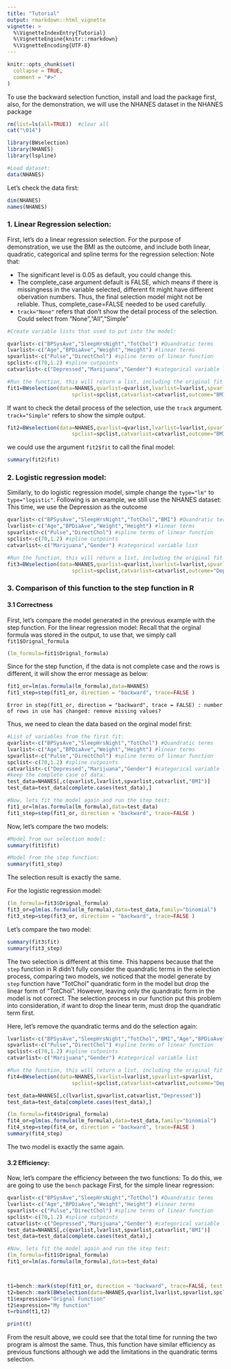 ```yaml
---
title: "Tutorial"
output: rmarkdown::html_vignette
vignette: >
  %\VignetteIndexEntry{Tutorial}
  %\VignetteEngine{knitr::rmarkdown}
  %\VignetteEncoding{UTF-8}
---
```


```r
knitr::opts_chunk$set(
  collapse = TRUE,
  comment = "#>"
)
```

To use the backward selection function, install and load the package first, also, for the demonstration, we will use the NHANES dataset in the NHANES package

```r
rm(list=ls(all=TRUE))  #clear all
cat("\014")

library(BWselection)
library(NHANES)
library(lspline)

#Load dataset:
data(NHANES)
```

Let's check the data first:
```r
dim(NHANES)
names(NHANES)

```
### 1. Linear Regression selection:
First, let's do a linear regression selection. For the purpose of demonstration, we use the BMI as the outcome, and include both linear, quadratic, categorical and spline terms for the regression selection:
Note that: 

* The significant level is 0.05 as default, you could change this.
* The complete_case argument default is FALSE, which means if there is missingness in the variable selected, different fit might have different obervation numbers. Thus, the final selection model might not be reliable. Thus, complete_case=FALSE needed to be used carefully.
* `track="None"` refers that don't show the detail process of the selection. Could select from "None","All","Simple"


```r

#Create variable lists that used to put into the model:

qvarlist<-c("BPSysAve","SleepHrsNight","TotChol") #Quandratic terms
lvarlist<-c("Age","BPDiaAve","Weight","Height") #linear terms
spvarlist<-c("Pulse","DirectChol") #spline terms of linear function
spclist<-c(70,1.2) #spline cutpoints
catvarlist<-c("Depressed","Marijuana","Gender") #categorical variable list

#Run the function, this will return a list, including the original fit model, original formula and the final fit:
fit1=BWselection(data=NHANES,qvarlist=qvarlist,lvarlist=lvarlist,spvarlist=spvarlist,
                     spclist=spclist,catvarlist=catvarlist,outcome="BMI",type="lm",sig=0.05,complete_case=TRUE,track = "None") 

```

If want to check the detail process of the selection, use the `track` argument. `track="Simple"` refers to show the simple output.

```r
fit2=BWselection(data=NHANES,qvarlist=qvarlist,lvarlist=lvarlist,spvarlist=spvarlist,
                     spclist=spclist,catvarlist=catvarlist,outcome="BMI",type="lm",sig=0.05,complete_case=TRUE,track = "Simple") 
```

we could use the argument `fit2$fit` to call the final model:

```r
summary(fit2$fit)
```


### 2. Logistic regression model:

Similarly, to do logistic regression model, simple change the `type="lm"` to `type="logistic"`. Following is an example, we still use the NHANES dataset: This time, we use the Depression as the outcome

```r
qvarlist<-c("BPSysAve","SleepHrsNight","TotChol","BMI") #Quandratic terms
lvarlist<-c("Age","BPDiaAve","Weight","Height") #linear terms
spvarlist<-c("Pulse","DirectChol") #spline terms of linear function
spclist<-c(70,1.2) #spline cutpoints
catvarlist<-c("Marijuana","Gender") #categorical variable list

#Run the function, this will return a list, including the original fit model, original formula and the final fit:
fit3=BWselection(data=NHANES,qvarlist=qvarlist,lvarlist=lvarlist,spvarlist=spvarlist,
                     spclist=spclist,catvarlist=catvarlist,outcome="Depressed",type="logistic",sig=0.05,complete_case=TRUE,track = "None") 
```


### 3. Comparison of this function to the step function in R

#### 3.1 Correctness
First, let's compare the model generated in the previous example with the step function. For the linear regression model: Recall that the orginal formula was stored in the output, to use that, we simply call `fit1$Orignal_formula`

```r
(lm_formula=fit1$Orignal_formula)
```

Since for the step function, if the data is not complete case and the rows is different, it will show the error message as below:


```r

fit1_or=lm(as.formula(lm_formula),data=NHANES)
fit1_step=step(fit1_or, direction = "backward", trace=FALSE )
```

`Error in step(fit1_or, direction = "backward", trace = FALSE) : number of rows in use has changed: remove missing values?`

Thus, we need to clean the data based on the orginal model first:

```r

#List of variables from the first fit:
qvarlist<-c("BPSysAve","SleepHrsNight","TotChol") #Quandratic terms
lvarlist<-c("Age","BPDiaAve","Weight","Height") #linear terms
spvarlist<-c("Pulse","DirectChol") #spline terms of linear function
spclist<-c(70,1.2) #spline cutpoints
catvarlist<-c("Depressed","Marijuana","Gender") #categorical variable list
#keep the complete case of data:
test_data=NHANES[,c(qvarlist,lvarlist,spvarlist,catvarlist,"BMI")]
test_data=test_data[complete.cases(test_data),]

#Now, lets fit the model again and run the step test:
fit1_or=lm(as.formula(lm_formula),data=test_data)
fit1_step=step(fit1_or, direction = "backward", trace=FALSE )

```

Now, let's compare the two models:

```r
#Model from our selection model:
summary(fit1$fit)

#Model from the step function:
summary(fit1_step)

```
The selection result is exactly the same.

For the logistic regression model:

```r
(lm_formula=fit3$Orignal_formula)
fit3_or=glm(as.formula(lm_formula),data=test_data,family="binomial")
fit3_step=step(fit3_or, direction = "backward", trace=FALSE )
```
Let's compare the two model:

```r
summary(fit3$fit)
summary(fit3_step)
```
The two selection is different at this time. This happens because that the `step` function in R didn't fully consider the quandratic terms in the selection process, comparing two models, we noticed that the model generate by `step` function have "TotChol" quandratic form in the model but drop the linear form of "TotChol". However, leaving only the quandratic form in the model is not correct. The selection process in our function put this problem into consideration, if want to drop the linear term, must drop the quandratic term first.

Here, let's remove the quandratic terms and do the selection again:

```r

lvarlist<-c("BPSysAve","SleepHrsNight","TotChol","BMI","Age","BPDiaAve","Weight","Height") #linear terms
spvarlist<-c("Pulse","DirectChol") #spline terms of linear function
spclist<-c(70,1.2) #spline cutpoints
catvarlist<-c("Marijuana","Gender") #categorical variable list

#Run the function, this will return a list, including the original fit model, original formula and the final fit:
fit4=BWselection(data=NHANES,lvarlist=lvarlist,spvarlist=spvarlist,
                     spclist=spclist,catvarlist=catvarlist,outcome="Depressed",type="logistic",sig=0.05,complete_case=TRUE,track = "None") 

test_data=NHANES[,c(lvarlist,spvarlist,catvarlist,"Depressed")]
test_data=test_data[complete.cases(test_data),]

(lm_formula=fit4$Orignal_formula)
fit4_or=glm(as.formula(lm_formula),data=test_data,family="binomial")
fit4_step=step(fit4_or, direction = "backward", trace=FALSE )
summary(fit4_step)
```

The two model is exactly the same again.

#### 3.2 Efficiency:

Now, let's compare the efficiency between the two functions: To do this, we are going to use the `bench` package
First, for the simple linear regression:
```r
qvarlist<-c("BPSysAve","SleepHrsNight","TotChol") #Quandratic terms
lvarlist<-c("Age","BPDiaAve","Weight","Height") #linear terms
spvarlist<-c("Pulse","DirectChol") #spline terms of linear function
spclist<-c(70,1.2) #spline cutpoints
catvarlist<-c("Depressed","Marijuana","Gender") #categorical variable list
test_data=NHANES[,c(qvarlist,lvarlist,spvarlist,catvarlist,"BMI")]
test_data=test_data[complete.cases(test_data),]

#Now, lets fit the model again and run the step test:
(lm_formula=fit1$Orignal_formula)
fit1_or=lm(as.formula(lm_formula),data=test_data)



t1=bench::mark(step(fit1_or, direction = "backward", trace=FALSE, test = "F" ),filter_gc = FALSE)
t2=bench::mark(BWselection(data=NHANES,qvarlist,lvarlist,spvarlist,spclist,catvarlist,outcome="BMI",complete_case=TRUE),filter_gc = FALSE)
t1$expression="Orignal Function"
t2$expression="My function"
t=rbind(t1,t2)

```

```r
print(t)
```

From the result above, we could see that the total time for running the two program is almost the same. Thus, this function have similar efficiency as previous functions although we add the limitations in the quandratic terms selection.


